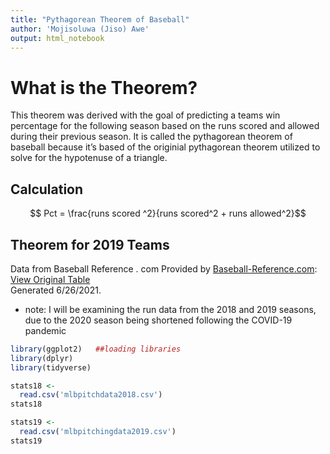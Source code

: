 ```yaml
---
title: "Pythagorean Theorem of Baseball"
author: 'Mojisoluwa (Jiso) Awe'
output: html_notebook
---
```


# What is the Theorem?
This theorem was derived with the goal of predicting a teams win percentage for the following season based on the runs scored and allowed during their previous season. It is called the pythagorean theorem of baseball because it's based of the originial pythagorean theorem utilized to solve for the hypotenuse of a triangle.


## Calculation

$$ Pct =  \frac{runs scored ^2}{runs scored^2 + runs allowed^2}$$


## Theorem for 2019 Teams

Data from Baseball Reference . com
 Provided by <a href="https://www.sports-reference.com/sharing.html?utm_source=direct&utm_medium=Share&utm_campaign=ShareTool">Baseball-Reference.com</a>: <a href="https://www.baseball-reference.com/leagues/majors/2019.shtml?sr&utm_source=direct&utm_medium=Share&utm_campaign=ShareTool#teams_standard_pitching">View Original Table</a><br>Generated 6/26/2021.

* note: I will be examining the run data from the 2018 and 2019 seasons, due to the 2020 season being shortened following the COVID-19 pandemic

```r
library(ggplot2)   ##loading libraries
library(dplyr)
library(tidyverse)
```


```r
stats18 <-
  read.csv('mlbpitchdata2018.csv')
stats18
```



```r
stats19 <-
  read.csv('mlbpitchingdata2019.csv')
stats19

```


